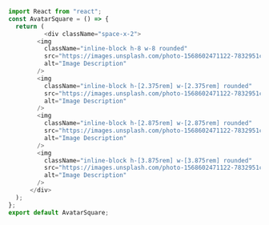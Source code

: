```js copy
import React from "react";
const AvatarSquare = () => {
  return (
          <div className="space-x-2">
        <img
          className="inline-block h-8 w-8 rounded"
          src="https://images.unsplash.com/photo-1568602471122-7832951cc4c5?ixlib=rb-4.0.3&ixid=MnwxMjA3fDB8MHxwaG90by1wYWdlfHx8fGVufDB8fHx8&auto=format&fit=facearea&facepad=2&w=300&h=300&q=80"
          alt="Image Description"
        />
        <img
          className="inline-block h-[2.375rem] w-[2.375rem] rounded"
          src="https://images.unsplash.com/photo-1568602471122-7832951cc4c5?ixlib=rb-4.0.3&ixid=MnwxMjA3fDB8MHxwaG90by1wYWdlfHx8fGVufDB8fHx8&auto=format&fit=facearea&facepad=2&w=300&h=300&q=80"
          alt="Image Description"
        />
        <img
          className="inline-block h-[2.875rem] w-[2.875rem] rounded"
          src="https://images.unsplash.com/photo-1568602471122-7832951cc4c5?ixlib=rb-4.0.3&ixid=MnwxMjA3fDB8MHxwaG90by1wYWdlfHx8fGVufDB8fHx8&auto=format&fit=facearea&facepad=2&w=300&h=300&q=80"
          alt="Image Description"
        />
        <img
          className="inline-block h-[3.875rem] w-[3.875rem] rounded"
          src="https://images.unsplash.com/photo-1568602471122-7832951cc4c5?ixlib=rb-4.0.3&ixid=MnwxMjA3fDB8MHxwaG90by1wYWdlfHx8fGVufDB8fHx8&auto=format&fit=facearea&facepad=2&w=300&h=300&q=80"
          alt="Image Description"
        />
      </div>
  );
};
export default AvatarSquare;
```
